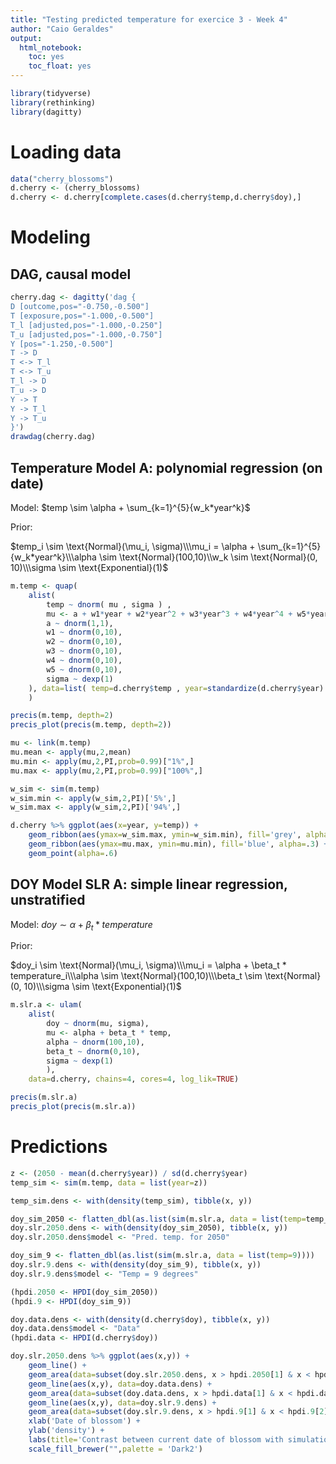 ```yaml
---
title: "Testing predicted temperature for exercice 3 - Week 4"
author: "Caio Geraldes"
output: 
  html_notebook: 
    toc: yes
    toc_float: yes
---
```


```r
library(tidyverse)
library(rethinking)
library(dagitty)
```

# Loading data

```r
data("cherry_blossoms")
d.cherry <- (cherry_blossoms)
d.cherry <- d.cherry[complete.cases(d.cherry$temp,d.cherry$doy),]
```

# Modeling

## DAG, causal model

```r
cherry.dag <- dagitty('dag {
D [outcome,pos="-0.750,-0.500"]
T [exposure,pos="-1.000,-0.500"]
T_l [adjusted,pos="-1.000,-0.250"]
T_u [adjusted,pos="-1.000,-0.750"]
Y [pos="-1.250,-0.500"]
T -> D
T <-> T_l
T <-> T_u
T_l -> D
T_u -> D
Y -> T
Y -> T_l
Y -> T_u
}')
drawdag(cherry.dag)
```

## Temperature Model A: polynomial regression (on date)

Model: $temp \sim \alpha + \sum_{k=1}^{5}{w_k*year^k}$

Prior:

$temp_i \sim \text{Normal}(\mu_i, \sigma)\\\mu_i = \alpha + \sum_{k=1}^{5}{w_k*year^k}\\\alpha \sim \text{Normal}(100,10)\\w_k \sim \text{Normal}(0, 10)\\\sigma \sim \text{Exponential}(1)$

```r
m.temp <- quap(
    alist(
        temp ~ dnorm( mu , sigma ) ,
        mu <- a + w1*year + w2*year^2 + w3*year^3 + w4*year^4 + w5*year^5,
        a ~ dnorm(1,1),
        w1 ~ dnorm(0,10),
        w2 ~ dnorm(0,10),
        w3 ~ dnorm(0,10),
        w4 ~ dnorm(0,10),
        w5 ~ dnorm(0,10),
        sigma ~ dexp(1)
    ), data=list( temp=d.cherry$temp , year=standardize(d.cherry$year) ) 
    )
```

```r
precis(m.temp, depth=2)
precis_plot(precis(m.temp, depth=2))
```

```r
mu <- link(m.temp)
mu.mean <- apply(mu,2,mean)
mu.min <- apply(mu,2,PI,prob=0.99)["1%",]
mu.max <- apply(mu,2,PI,prob=0.99)["100%",]

w_sim <- sim(m.temp)
w_sim.min <- apply(w_sim,2,PI)['5%',]
w_sim.max <- apply(w_sim,2,PI)['94%',]

d.cherry %>% ggplot(aes(x=year, y=temp)) +
    geom_ribbon(aes(ymax=w_sim.max, ymin=w_sim.min), fill='grey', alpha=0.4) +
    geom_ribbon(aes(ymax=mu.max, ymin=mu.min), fill='blue', alpha=.3) +
    geom_point(alpha=.6)
```

## DOY Model SLR A: simple linear regression, unstratified

Model: $doy \sim \alpha + \beta_t * temperature$

Prior:

$doy_i \sim \text{Normal}(\mu_i, \sigma)\\\mu_i = \alpha + \beta_t * temperature_i\\\alpha \sim \text{Normal}(100,10)\\\beta_t \sim \text{Normal}(0, 10)\\\sigma \sim \text{Exponential}(1)$

```r
m.slr.a <- ulam(
    alist(
        doy ~ dnorm(mu, sigma),
        mu <- alpha + beta_t * temp,
        alpha ~ dnorm(100,10),
        beta_t ~ dnorm(0,10),
        sigma ~ dexp(1)
        ),
    data=d.cherry, chains=4, cores=4, log_lik=TRUE)
```

```r
precis(m.slr.a)
precis_plot(precis(m.slr.a))
```


# Predictions

```r
z <- (2050 - mean(d.cherry$year)) / sd(d.cherry$year)
temp_sim <- sim(m.temp, data = list(year=z))

temp_sim.dens <- with(density(temp_sim), tibble(x, y))

doy_sim_2050 <- flatten_dbl(as.list(sim(m.slr.a, data = list(temp=temp_sim))))
doy.slr.2050.dens <- with(density(doy_sim_2050), tibble(x, y))
doy.slr.2050.dens$model <- "Pred. temp. for 2050"

doy_sim_9 <- flatten_dbl(as.list(sim(m.slr.a, data = list(temp=9))))
doy.slr.9.dens <- with(density(doy_sim_9), tibble(x, y))
doy.slr.9.dens$model <- "Temp = 9 degrees"
```



```r
(hpdi.2050 <- HPDI(doy_sim_2050))
(hpdi.9 <- HPDI(doy_sim_9))

doy.data.dens <- with(density(d.cherry$doy), tibble(x, y))
doy.data.dens$model <- "Data"
(hpdi.data <- HPDI(d.cherry$doy))

doy.slr.2050.dens %>% ggplot(aes(x,y)) +
    geom_line() +
    geom_area(data=subset(doy.slr.2050.dens, x > hpdi.2050[1] & x < hpdi.2050[2]), aes(fill=model), alpha=0.5) +
    geom_line(aes(x,y), data=doy.data.dens) +
    geom_area(data=subset(doy.data.dens, x > hpdi.data[1] & x < hpdi.data[2]), aes(fill = model), alpha=0.5) +
    geom_line(aes(x,y), data=doy.slr.9.dens) +
    geom_area(data=subset(doy.slr.9.dens, x > hpdi.9[1] & x < hpdi.9[2]), aes(fill = model), alpha=0.5) +
    xlab('Date of blossom') +
    ylab('density') +
    labs(title='Contrast between current date of blossom with simulations') +
    scale_fill_brewer("",palette = 'Dark2')
```